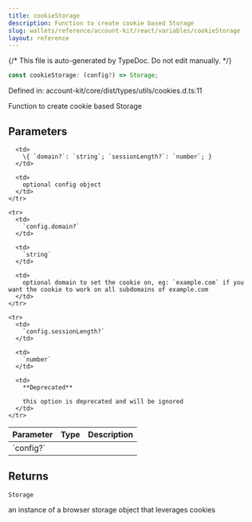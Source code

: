 ```yaml
---
title: cookieStorage
description: Function to create cookie based Storage
slug: wallets/reference/account-kit/react/variables/cookieStorage
layout: reference
---
```


{/* This file is auto-generated by TypeDoc. Do not edit manually. */}

```ts
const cookieStorage: (config?) => Storage;
```

Defined in: account-kit/core/dist/types/utils/cookies.d.ts:11

Function to create cookie based Storage

## Parameters

<table>
  <thead>
    <tr>
      <th align="left">Parameter</th>
      <th align="left">Type</th>
      <th align="left">Description</th>
    </tr>
  </thead>

  <tbody>
    <tr>
      <td>
        `config?`
      </td>

      <td>
        \{ `domain?`: `string`; `sessionLength?`: `number`; }
      </td>

      <td>
        optional config object
      </td>
    </tr>

    <tr>
      <td>
        `config.domain?`
      </td>

      <td>
        `string`
      </td>

      <td>
        optional domain to set the cookie on, eg: `example.com` if you want the cookie to work on all subdomains of example.com
      </td>
    </tr>

    <tr>
      <td>
        `config.sessionLength?`
      </td>

      <td>
        `number`
      </td>

      <td>
        **Deprecated**

        this option is deprecated and will be ignored
      </td>
    </tr>

  </tbody>
</table>

## Returns

`Storage`

an instance of a browser storage object that leverages cookies
